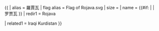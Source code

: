 {{ {{{1<noinclude>|country showdata</noinclude>}}}
| alias = 羅賈瓦
| flag alias = Flag of Rojava.svg
| size = {{{size|}}}
| name = {{#if: {{{name|}}} | {{{name|}}} | 罗贾瓦 }}
<noinclude>
| redir1 = Rojava
</noinclude>

<noinclude>
| related1 = Iraqi Kurdistan
</noinclude>
}}